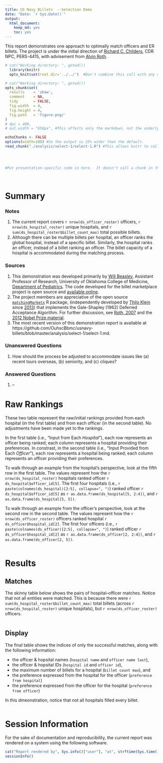```yaml
---
title: US Navy Billets  --Selection Demo
date: "Date: `r Sys.Date()`"
output:
  html_document:
    keep_md: yes
    toc: yes
---
```


This report demonstrates one approach to optimally match officers and ER billets.  The project is under the initial direction of [Richard C. Childers](mailto:richard.childers@navy.mil), CDR NPC, PERS-4415, with advisement from [Alvin Roth](http://web.stanford.edu/~alroth/).

<!--  Set the working directory to the repository's base directory; this assumes the report is nested inside of two directories.-->
```r
# cat("Working directory: ", getwd())
  library(knitr)
  opts_knit$set(root.dir='../../')  #Don't combine this call with any other chunk -especially one that uses file paths.
```

<!-- Set the report-wide options, and point to the external code file. -->
```r
# cat("Working directory: ", getwd())
opts_chunk$set(
  results    = 'show', 
  comment    = NA, 
  tidy       = FALSE,
  fig.width  = 4, 
  fig.height = 4, 
  fig.path   = 'figure-png/'
)
# dpi = 400,
# out.width = "650px", #This affects only the markdown, not the underlying png file.  The height will be scaled appropriately.

echoChunks <- FALSE
options(width=100) #So the output is 25% wider than the default.
read_chunk("./analysis/select-1/select-1.R") #This allows knitr to call chunks tagged in the underlying *.R file.
```

<!-- Load the sources.  Suppress the output when loading sources. --> 
```r
```

<!-- Load 'sourced' R files.  Suppress the output when loading packages. --> 
```r
```

<!-- Load any global functions and variables declared in the R file.  Suppress the output. --> 
```r
```

<!-- Declare any global functions specific to a Rmd output.  Suppress the output. --> 
```r
#Put presentation-specific code in here.  It doesn't call a chunk in the codebehind file.
```

<!-- Load the datasets.   -->
```r
```

<!-- Tweak the datasets.   -->
```r
```

Summary
===========================================

### Notes 
1. The current report covers `r nrow(ds_officer_roster)` officers, `r nrow(ds_hospital_roster)` unique hospitals, and `r sum(ds_hospital_roster$billet_count_max)` total possible billets.
1. Although there can be multiple billets per hospital, an officer ranks the global hospital, instead of a specific billet.  Similarly, the hospital ranks an officer, instead of a billet ranking an officer.  The billet capacity of a hospital is accommodated during the matching process.

### Sources
1. This demonstration was developed primarily by [Will Beasley](http://ouhsc.edu/bbmc/team/), Assistant Professor of Research, University of Oklahoma College of Medicine, [Department of Pediatrics](http://www.oumedicine.com/pediatrics).  The code developed for the billet marketplace project is open source and [available online](https://github.com/OuhscBbmc/usnavy-billets).  
1. The project members are appreciative of the open source [`matchingMarkets`](https://cran.r-project.org/package=matchingMarkets) R package, (independently developed by [Thilo Klein](https://github.com/thiloklein) since [2013](https://github.com/thiloklein/matchingMarkets/commits/master)) that implements the Gale-Shapley (1962) Deferred Acceptance Algorithm. For further discussion, see [Roth, 2007](https://dash.harvard.edu/bitstream/handle/1/2579651/Roth_Deferred%20Acceptance.pdf) and the [2012 Nobel Prize material](http://www.nobelprize.org/nobel_prizes/economic-sciences/laureates/2012/press.html).
1. The most recent version of this demonstration report is available at https://github.com/OuhscBbmc/usnavy-billets/blob/master/analysis/select-1/select-1.md.

### Unanswered Questions

1. How should the process be adjusted to accommodate issues like (a) recent tours overseas, (b) seniority, and (c) cliques?

### Answered Questions

 1. --

# Raw Rankings

These two table represent the raw/initial rankings provided from each hospital (in the first table) and from each officer (in the second table).  No adjustments have been made yet to the rankings.

In the first table (i.e., "Input from Each *Hospital*"), each row represents an officer being ranked; each column represents a hospital providing their preferences.  In constrast, in the second table (i.e., "Input Provided from Each *Officer*"), each row represents a hospital being ranked; each column represents an officer providing their preferences.

To walk through an example from the hospital's perspective, look at the fifth row in the first table.  The values represent how the `r nrow(ds_hospital_roster)` hospitals ranked officer `r ds_hospital$officer_id[5]`.  The first four hospitals (i.e., `r paste(colnames(ds_hospital)[2:5], collapse=", ")`) ranked officer `r ds_hospital$officer_id[5]` as `r as.data.frame(ds_hospital[5, 2:4])`, and `r as.data.frame(ds_hospital[5, 5])`.

To walk through an example from the officer's perspective, look at the second row in the second table.  The values represent how the `r nrow(ds_officer_roster)` officers ranked hospital `r ds_officer$hospital_id[2]`.  The first four officers (i.e., `r paste(colnames(ds_officer)[2:5], collapse=", ")`) ranked officer `r ds_officer$hospital_id[2]` as `r as.data.frame(ds_officer[2, 2:4])`, and `r as.data.frame(ds_officer[2, 5])`.

```r
```

Results
===========================================

Matches
-------------------------------------------

The skinny table below shows the pairs of hospital--officer matches.  Notice that not all entities were matched.  This is because there were `r sum(ds_hospital_roster$billet_count_max)` total billets (across `r nrow(ds_hospital_roster)` unique hospitals), but `r nrow(ds_officer_roster)` officers.
```r
```

Display
-------------------------------------------

The final table shows the indices of only the successful matches, along with the following information:

* the officer & hopsital names (`hospital name` and `officer name last`), 
* the officer & hopsital IDs  (`hospital id` and `officer id`), 
* the maximum number of billets for a hospital (`billet count max`), and
* the preference expressed from the hospital for the officer (`preference from hospital`)
* the preference expressed from the officer for the hospital (`preference from officer`)

In this dmeonstration, notice that not all hospitals filled every billet.

```r
```


Session Information
===========================================

For the sake of documentation and reproducibility, the current report was rendered on a system using the following software.

```r
cat("Report rendered by", Sys.info()["user"], "at", strftime(Sys.time(), "%Y-%m-%d, %H:%M %z"))
sessionInfo()
```
